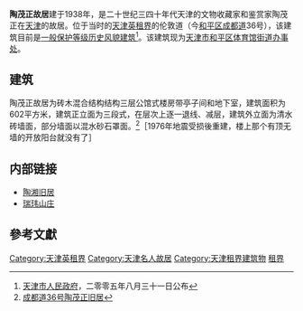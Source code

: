 {{天津历史风貌建筑
| 省区市 = 天津市
| 名称 = 陶茂正故居
| 图片 = [[File:陶茂正故居.jpg|200px]]
| 编号 = 0130033
| 等级 = 一般保护
| 时代 = 1938年
| 所在 = [[天津市|天津市]][[和平区_(天津市)|和平区]]
| 公布 = 2005年8月31日
}}
'''陶茂正故居'''建于1938年，是二十世纪三四十年代天津的文物收藏家和鉴赏家陶茂正在[[天津|天津]]的故居。位于当时的[[天津英租界|天津英租界]]的伦敦道（今[[和平区_(天津市)|和平区]][[成都道_(天津)|成都道]]36号），该建筑目前是[[天津历史风貌建筑|一般保护等级历史风貌建筑]]<ref>[[天津市人民政府|天津市人民政府]]，二零零五年八月三十一日公布</ref>。该建筑现为[[天津市|天津市]][[和平区_(天津市)|和平区]][[体育馆街道|体育馆街道办事处]]。

== 建筑 ==
陶茂正故居为砖木混合结构结构三层公馆式楼房带亭子间和地下室，建筑面积为602平方米，建筑正立面为三段式，在层次上逐一退线、减层，建筑外立面为清水砖墙面，部分墙面以混水砂石罩面。<ref>[http://cul.sohu.com/20100622/n272981053.shtml 成都道36号陶茂正旧居]</ref>［1976年地震受损後重建，楼上那个有顶无墙的开放阳台就没有了］

== 内部链接 ==
* [[陶湘旧居|陶湘旧居]]
* [[瑞玮山庄|瑞玮山庄]]

== 參考文獻 ==
<div class="references-small">
<references />
</div>

{{天津市名人故居}}

[[Category:天津英租界|Category:天津英租界]]
[[Category:天津名人故居|Category:天津名人故居]]
[[Category:天津租界建筑物|Category:天津租界建筑物]]
[[Category:中国近代建筑|租界]]